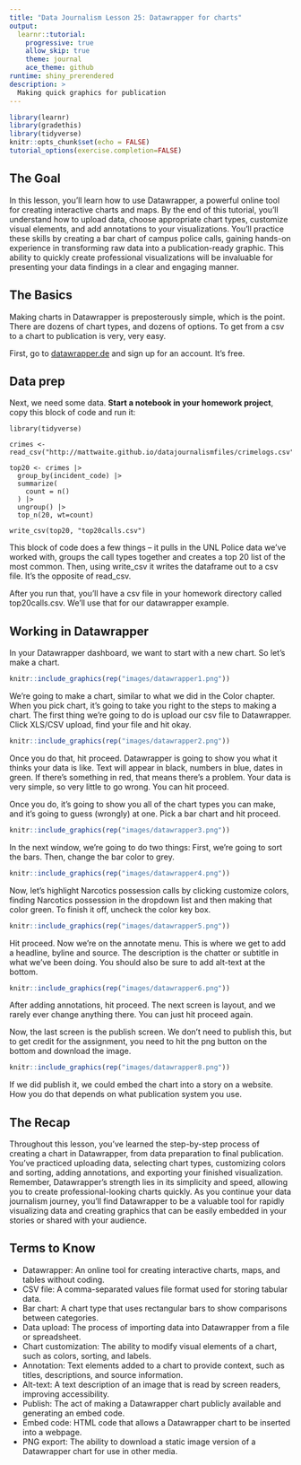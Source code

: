 ```yaml
---
title: "Data Journalism Lesson 25: Datawrapper for charts"
output: 
  learnr::tutorial:
    progressive: true
    allow_skip: true
    theme: journal
    ace_theme: github
runtime: shiny_prerendered
description: >
  Making quick graphics for publication
---
```

```r
library(learnr)
library(gradethis)
library(tidyverse)
knitr::opts_chunk$set(echo = FALSE)
tutorial_options(exercise.completion=FALSE)
```

## The Goal

In this lesson, you'll learn how to use Datawrapper, a powerful online tool for creating interactive charts and maps. By the end of this tutorial, you'll understand how to upload data, choose appropriate chart types, customize visual elements, and add annotations to your visualizations. You'll practice these skills by creating a bar chart of campus police calls, gaining hands-on experience in transforming raw data into a publication-ready graphic. This ability to quickly create professional visualizations will be invaluable for presenting your data findings in a clear and engaging manner.

## The Basics

Making charts in Datawrapper is preposterously simple, which is the point. There are dozens of chart types, and dozens of options. To get from a csv to a chart to publication is very, very easy.

First, go to [datawrapper.de](https://www.datawrapper.de/) and sign up for an account. It’s free.

## Data prep

Next, we need some data. **Start a notebook in your homework project**, copy this block of code and run it: 

```
library(tidyverse)

crimes <- read_csv("http://mattwaite.github.io/datajournalismfiles/crimelogs.csv")

top20 <- crimes |> 
  group_by(incident_code) |>
  summarize(
    count = n()
  ) |>
  ungroup() |>
  top_n(20, wt=count)

write_csv(top20, "top20calls.csv")
```

This block of code does a few things -- it pulls in the UNL Police data we've worked with, groups the call types together and creates a top 20 list of the most common. Then, using write_csv it writes the dataframe out to a csv file. It's the opposite of read_csv. 

After you run that, you'll have a csv file in your homework directory called top20calls.csv. We'll use that for our datawrapper example. 

## Working in Datawrapper

In your Datawrapper dashboard, we want to start with a new chart. So let's make a chart.

```r
knitr::include_graphics(rep("images/datawrapper1.png"))
```

We're going to make a chart, similar to what we did in the Color chapter. When you pick chart, it's going to take you right to the steps to making a chart. The first thing we're going to do is upload our csv file to Datawrapper. Click XLS/CSV upload, find your file and hit okay.

```r
knitr::include_graphics(rep("images/datawrapper2.png"))
```

Once you do that, hit proceed. Datawrapper is going to show you what it thinks your data is like. Text will appear in black, numbers in blue, dates in green. If there's something in red, that means there's a problem. Your data is very simple, so very little to go wrong. You can hit proceed.

Once you do, it's going to show you all of the chart types you can make, and it's going to guess (wrongly) at one. Pick a bar chart and hit proceed.

```r
knitr::include_graphics(rep("images/datawrapper3.png"))
```

In the next window, we're going to do two things: First, we're going to sort the bars. Then, change the bar color to grey. 

```r
knitr::include_graphics(rep("images/datawrapper4.png"))
```

Now, let's highlight Narcotics possession calls by clicking customize colors, finding Narcotics possession in the dropdown list and then making that color green. To finish it off, uncheck the color key box. 

```r
knitr::include_graphics(rep("images/datawrapper5.png"))
```

Hit proceed. Now we're on the annotate menu. This is where we get to add a headline, byline and source. The description is the chatter or subtitle in what we've been doing. You should also be sure to add alt-text at the bottom.  

```r
knitr::include_graphics(rep("images/datawrapper6.png"))
```

After adding annotations, hit proceed. The next screen is layout, and we rarely ever change anything there. You can just hit proceed again. 

Now, the last screen is the publish screen. We don't need to publish this, but to get credit for the assignment, you need to hit the png button on the bottom and download the image. 

```r
knitr::include_graphics(rep("images/datawrapper8.png"))
```

If we did publish it, we could embed the chart into a story on a website. How you do that depends on what publication system you use. 

## The Recap

Throughout this lesson, you've learned the step-by-step process of creating a chart in Datawrapper, from data preparation to final publication. You've practiced uploading data, selecting chart types, customizing colors and sorting, adding annotations, and exporting your finished visualization. Remember, Datawrapper's strength lies in its simplicity and speed, allowing you to create professional-looking charts quickly. As you continue your data journalism journey, you'll find Datawrapper to be a valuable tool for rapidly visualizing data and creating graphics that can be easily embedded in your stories or shared with your audience.

## Terms to Know

- Datawrapper: An online tool for creating interactive charts, maps, and tables without coding.
- CSV file: A comma-separated values file format used for storing tabular data.
- Bar chart: A chart type that uses rectangular bars to show comparisons between categories.
- Data upload: The process of importing data into Datawrapper from a file or spreadsheet.
- Chart customization: The ability to modify visual elements of a chart, such as colors, sorting, and labels.
- Annotation: Text elements added to a chart to provide context, such as titles, descriptions, and source information.
- Alt-text: A text description of an image that is read by screen readers, improving accessibility.
- Publish: The act of making a Datawrapper chart publicly available and generating an embed code.
- Embed code: HTML code that allows a Datawrapper chart to be inserted into a webpage.
- PNG export: The ability to download a static image version of a Datawrapper chart for use in other media.
